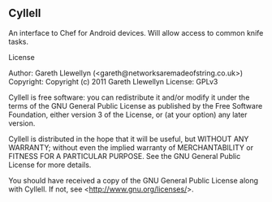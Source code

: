 == Cyllell ==

An interface to Chef for Android devices. Will allow access to common knife tasks.

License

Author: Gareth Llewellyn (<gareth@networksaremadeofstring.co.uk>)
Copyright: Copyright (c) 2011 Gareth Llewellyn
License: GPLv3 

Cyllell is free software: you can redistribute it and/or modify
it under the terms of the GNU General Public License as published by
the Free Software Foundation, either version 3 of the License, or
(at your option) any later version.

Cyllell is distributed in the hope that it will be useful,
but WITHOUT ANY WARRANTY; without even the implied warranty of
MERCHANTABILITY or FITNESS FOR A PARTICULAR PURPOSE.  See the
GNU General Public License for more details.

You should have received a copy of the GNU General Public License
along with Cyllell.  If not, see <http://www.gnu.org/licenses/>.